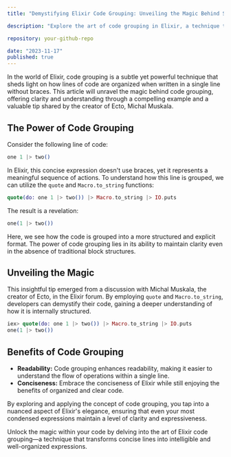 ```yaml
---
title: "Demystifying Elixir Code Grouping: Unveiling the Magic Behind Single-Line Clarity"

description: "Explore the art of code grouping in Elixir, a technique that reveals how your code is organized when multiple lines are condensed into a single line without braces. Uncover the clarity hidden within concise expressions through an enlightening example and a discussion-inspired tip from the creator of Ecto, Michal Muskala."

repository: your-github-repo

date: "2023-11-17"
published: true
---
```


In the world of Elixir, code grouping is a subtle yet powerful technique that sheds light on how lines of code are organized when written in a single line without braces. This article will unravel the magic behind code grouping, offering clarity and understanding through a compelling example and a valuable tip shared by the creator of Ecto, Michal Muskala.

## The Power of Code Grouping

Consider the following line of code:

```elixir
one 1 |> two()
```

In Elixir, this concise expression doesn't use braces, yet it represents a meaningful sequence of actions. To understand how this line is grouped, we can utilize the `quote` and `Macro.to_string` functions:
```elixir
quote(do: one 1 |> two()) |> Macro.to_string |> IO.puts
```
The result is a revelation:
```elixir
one(1 |> two())
```

Here, we see how the code is grouped into a more structured and explicit format. The power of code grouping lies in its ability to maintain clarity even in the absence of traditional block structures.

## Unveiling the Magic
This insightful tip emerged from a discussion with Michal Muskala, the creator of Ecto, in the Elixir forum. By employing `quote` and `Macro.to_string`, developers can demystify their code, gaining a deeper understanding of how it is internally structured.
```elixir
iex> quote(do: one 1 |> two()) |> Macro.to_string |> IO.puts
one(1 |> two())
```

## Benefits of Code Grouping
- **Readability:** Code grouping enhances readability, making it easier to understand the flow of operations within a single line.
- **Conciseness:** Embrace the conciseness of Elixir while still enjoying the benefits of organized and clear code.

By exploring and applying the concept of code grouping, you tap into a nuanced aspect of Elixir's elegance, ensuring that even your most condensed expressions maintain a level of clarity and expressiveness.

Unlock the magic within your code by delving into the art of Elixir code grouping—a technique that transforms concise lines into intelligible and well-organized expressions.


